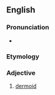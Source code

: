 ==English==

===Pronunciation===
* {{a|UK}} {{IPA|/ˈdɜːməˌtɔɪd/|lang=en}}

===Etymology===
{{confix|en|dermato|oid}}

===Adjective===
{{en-adj}}

# [[dermoid]]